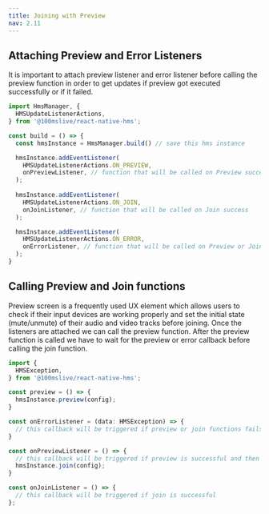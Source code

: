 ```yaml
---
title: Joining with Preview
nav: 2.11
---
```


## Attaching Preview and Error Listeners
It is important to attach preview listener and error listener before calling the preview 
function in order to get updates if preview got executed successfully or if it failed.

```js
import HmsManager, {
  HMSUpdateListenerActions,
} from '@100mslive/react-native-hms';

const build = () => {
  const hmsInstance = HmsManager.build() // save this hms instance

  hmsInstance.addEventListener(
    HMSUpdateListenerActions.ON_PREVIEW,
    onPreviewListener, // function that will be called on Preview success
  );
  
  hmsInstance.addEventListener(
    HMSUpdateListenerActions.ON_JOIN,
    onJoinListener, // function that will be called on Join success
  );

  hmsInstance.addEventListener(
    HMSUpdateListenerActions.ON_ERROR, 
    onErrorListener, // function that will be called on Preview or Join failure
  );
}
```

## Calling Preview and Join functions
Preview screen is a frequently used UX element which allows users to check if their input devices are working properly and set the initial state 
(mute/unmute) of their audio and video tracks before joining. Once the listeners are attached we can call the preview function. After the preview 
function is called we have to wait for the preview or error callback before calling the join function.

```js
import {
  HMSException,
} from '@100mslive/react-native-hms';

const preview = () => {
  hmsInstance.preview(config);
}

const onErrorListener = (data: HMSException) => {
  // this callback will be triggered if preview or join functions fails
}

const onPreviewListener = () => {
  // this callback will be triggered if preview is successful and then only we should call join
  hmsInstance.join(config);  
}

const onJoinListener = () => {
  // this callback will be triggered if join is successful
};
```
